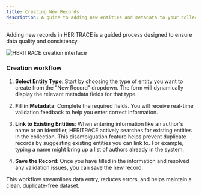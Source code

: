 ```yaml
---
title: Creating New Records
description: A guide to adding new entities and metadata to your collection in HERITRACE.
---
```


Adding new records in HERITRACE is a guided process designed to ensure data quality and consistency.

<Image src={creationImage} alt="HERITRACE creation interface" width={800} height={600} />

### Creation workflow

1.  **Select Entity Type**: Start by choosing the type of entity you want to create from the "New Record" dropdown. The form will dynamically display the relevant metadata fields for that type.

2.  **Fill in Metadata**: Complete the required fields. You will receive real-time validation feedback to help you enter correct information.

3.  **Link to Existing Entities**: When entering information like an author's name or an identifier, HERITRACE actively searches for existing entities in the collection. This disambiguation feature helps prevent duplicate records by suggesting existing entities you can link to. For example, typing a name might bring up a list of authors already in the system.

4.  **Save the Record**: Once you have filled in the information and resolved any validation issues, you can save the new record.

This workflow streamlines data entry, reduces errors, and helps maintain a clean, duplicate-free dataset. 